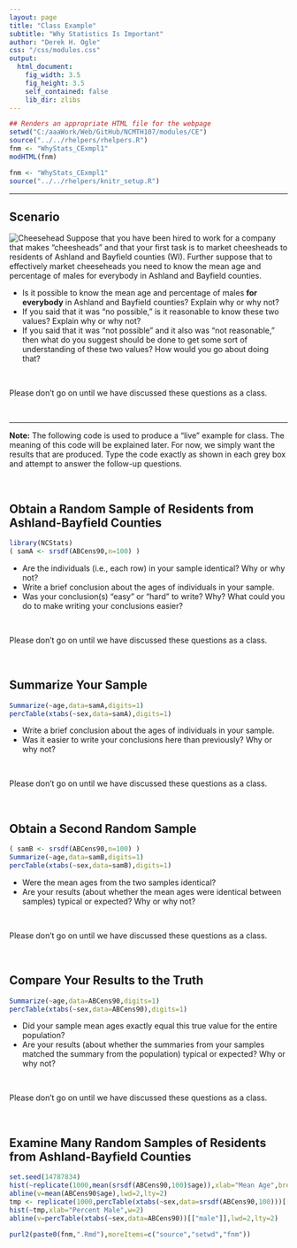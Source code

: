 ```yaml
---
layout: page
title: "Class Example"
subtitle: "Why Statistics Is Important"
author: "Derek H. Ogle"
css: "/css/modules.css"
output:
  html_document:
    fig_width: 3.5
    fig_height: 3.5
    self_contained: false
    lib_dir: zlibs
---
```

```r
## Renders an appropriate HTML file for the webpage
setwd("C:/aaaWork/Web/GitHub/NCMTH107/modules/CE")
source("../../rhelpers/rhelpers.R")
fnm <- "WhyStats_CExmpl1"
modHTML(fnm)
```

```r
fnm <- "WhyStats_CExmpl1"
source("../../rhelpers/knitr_setup.R")
```

----

## Scenario
<img src="zimgs/cheesehead.jpg" alt="Cheesehead" class="img-right">
Suppose that you have been hired to work for a company that makes "cheesheads" and that your first task is to market cheesheads to residents of Ashland and Bayfield counties (WI). Further suppose that to effectively market cheeseheads you need to know the mean age and percentage of males for everybody in Ashland and Bayfield counties.

* Is it possible to know the mean age and percentage of males **for everybody** in Ashland and Bayfield counties? Explain why or why not?
* If you said that it was "no possible," is it reasonable to know these two values? Explain why or why not?
* If you said that it was "not possible" and it also was "not reasonable," then what do you suggest should be done to get some sort of understanding of these two values? How would you go about doing that?

\ 

<div class="alert alert-danger">Please don't go on until we have discussed these questions as a class.
</div>

\ 


---- 

<div class="alert alert-warning"><strong>Note:</strong> The following code is used to produce a "live" example for class. The meaning of this code will be explained later. For now, we simply want the results that are produced. Type the code exactly as shown in each grey box and attempt to answer the follow-up questions.
</div>

\ 

## Obtain a Random Sample of Residents from Ashland-Bayfield Counties
```r
library(NCStats)
( samA <- srsdf(ABCens90,n=100) )
```

* Are the individuals (i.e., each row) in your sample identical? Why or why not?
* Write a brief conclusion about the ages of individuals in your sample.
* Was your conclusion(s) "easy" or "hard" to write? Why? What could you do to make writing your conclusions easier?

\ 

<div class="alert alert-danger">Please don't go on until we have discussed these questions as a class.
</div>

\ 

## Summarize Your Sample
```r
Summarize(~age,data=samA,digits=1)
percTable(xtabs(~sex,data=samA),digits=1)
```

* Write a brief conclusion about the ages of individuals in your sample.
* Was it easier to write your conclusions here than previously? Why or why not?

\ 

<div class="alert alert-danger">Please don't go on until we have discussed these questions as a class.
</div>

\ 

## Obtain a Second Random Sample
```r
( samB <- srsdf(ABCens90,n=100) )
Summarize(~age,data=samB,digits=1)
percTable(xtabs(~sex,data=samB),digits=1)
```

* Were the mean ages from the two samples identical?
* Are your results (about whether the mean ages were identical between samples) typical or expected? Why or why not?

\ 

<div class="alert alert-danger">Please don't go on until we have discussed these questions as a class.
</div>

\ 

## Compare Your Results to the Truth
```r
Summarize(~age,data=ABCens90,digits=1)
percTable(xtabs(~sex,data=ABCens90),digits=1)
```

* Did your sample mean ages exactly equal this true value for the entire population?
* Are your results (about whether the summaries from your samples matched the summary from the population) typical or expected?  Why or why not?

\ 

<div class="alert alert-danger">Please don't go on until we have discussed these questions as a class.
</div>

\ 

## Examine Many Random Samples of Residents from Ashland-Bayfield Counties
```r
set.seed(14787834)
hist(~replicate(1000,mean(srsdf(ABCens90,100)$age)),xlab="Mean Age",breaks=15)
abline(v=mean(ABCens90$age),lwd=2,lty=2)
tmp <- replicate(1000,percTable(xtabs(~sex,data=srsdf(ABCens90,100)))[["male"]])
hist(~tmp,xlab="Percent Male",w=2)
abline(v=percTable(xtabs(~sex,data=ABCens90))[["male"]],lwd=2,lty=2)
```

```r
purl2(paste0(fnm,".Rmd"),moreItems=c("source","setwd","fnm"))
```

